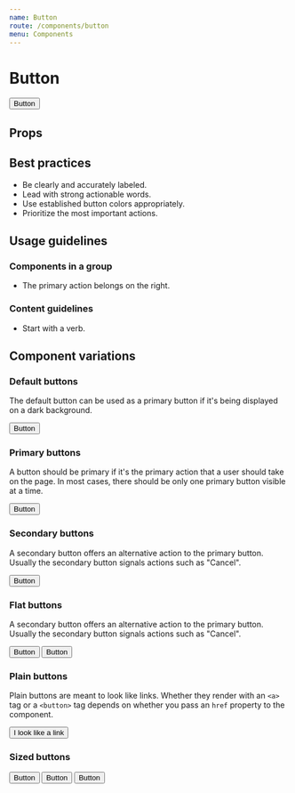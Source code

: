 ```yaml
---
name: Button
route: /components/button
menu: Components
---
```




# Button

<Playground>
  <Button primary>Button</Button>
</Playground>

## Props

<Props of={Button} />

## Best practices

- Be clearly and accurately labeled.
- Lead with strong actionable words.
- Use established button colors appropriately.
- Prioritize the most important actions.

## Usage guidelines

### Components in a group

- The primary action belongs on the right.

### Content guidelines

- Start with a verb.

## Component variations

### Default buttons

The default button can be used as a primary button if it's being displayed
on a dark background.

<Playground>
  <Button>Button</Button>
</Playground>

### Primary buttons

A button should be primary if it's the primary action that a user should take
on the page. In most cases, there should be only one primary button visible
at a time.

<Playground>
  <Button primary>Button</Button>
</Playground>

### Secondary buttons

A secondary button offers an alternative action to the primary button.
Usually the secondary button signals actions such as "Cancel".

<Playground>
  <Button secondary>Button</Button>
</Playground>

### Flat buttons

A secondary button offers an alternative action to the primary button.
Usually the secondary button signals actions such as "Cancel".

<Playground>
  <Fragment>
    <Button flat primary>
      Button
    </Button>
    <Button flat secondary>
      Button
    </Button>
  </Fragment>
</Playground>

### Plain buttons

Plain buttons are meant to look like links. Whether they render with an
`<a>` tag or a `<button>` tag depends on whether you pass an `href`
property to the component.

<Playground>
  <Button plain primary href="#">
    I look like a link
  </Button>
</Playground>

### Sized buttons

<Playground>
  <Fragment>
    <Button size={Button.KILO}>Button</Button>
    <Button size={Button.MEGA}>Button</Button>
    <Button size={Button.GIGA}>Button</Button>
  </Fragment>
</Playground>
